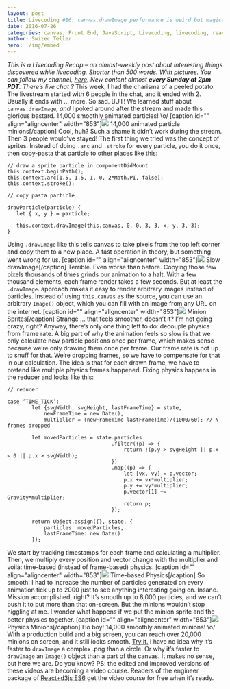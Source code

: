 ```yaml
---
layout: post
title: Livecoding #16: canvas.drawImage performance is weird but magical
date: 2016-07-26
categories: canvas, Front End, JavaScript, Livecoding, livecoding, react, Technical
author: Swizec Teller
hero: ./img/embed
---
```


_This is a Livecoding Recap – an almost-weekly post about interesting things discovered while livecoding. Shorter than 500 words. With pictures. You can follow my channel, [here](https://livecoding.tv/swizec). New content almost **every Sunday at 2pm PDT**. There’s live chat ?_  This week, I had the charisma of a peeled potato. The livestream started with 6 people in the chat, and it ended with 2. Usually it ends with … more. So sad. BUT! We learned stuff about `canvas.drawImage`, _and_ I poked around after the stream and made this glorious bastard. 14,000 smoothly animated particles! \\o/ \[caption id="" align="aligncenter" width="853"]![](./img/eSfblPT.gif) 14,000 animated particle minions\[/caption] Cool, huh? Such a shame it didn’t work during the stream. Then 3 people would’ve stayed! The first thing we tried was the concept of sprites. Instead of doing `.arc` and `.stroke` for every particle, you do it once, then copy-pasta that particle to other places like this:

    // draw a sprite particle in componentDidMount
    this.context.beginPath();
    this.context.arc(1.5, 1.5, 1, 0, 2*Math.PI, false);
    this.context.stroke();

    // copy pasta particle

    drawParticle(particle) {
       let { x, y } = particle;

       this.context.drawImage(this.canvas, 0, 0, 3, 3, x, y, 3, 3);
    }

Using `.drawImage` like this tells canvas to take pixels from the top left corner and copy them to a new place. A fast operation in theory, but something went wrong for us. \[caption id="" align="aligncenter" width="853"]![](./img/902lShK.gif) Slow drawImage\[/caption] Terrible. Even worse than before. Copying those few pixels thousands of times grinds our animation to a halt. With a few thousand elements, each frame render takes a few seconds. But at least the `.drawImage`. approach makes it easy to render arbitrary images instead of particles. Instead of using `this.canvas` as the source, you can use an arbitrary `Image()` object, which you can fill with an image from any URL on the internet. \[caption id="" align="aligncenter" width="853"]![](./img/K3JIWBY.gif) Minion Sprites\[/caption] Strange … that feels smoother, doesn’t it? I’m not going crazy, right? Anyway, there’s only one thing left to do: decouple physics from frame rate. A big part of why the animation feels so slow is that we only calculate new particle positions once per frame, which makes sense because we’re only drawing them once per frame. Our frame rate is not up to snuff for that. We’re dropping frames, so we have to compensate for that in our calculation. The idea is that for each drawn frame, we have to pretend like multiple physics frames happened. Fixing physics happens in the reducer and looks like this:

    // reducer

    case ‘TIME_TICK’:
            let {svgWidth, svgHeight, lastFrameTime} = state,
                newFrameTime = new Date(),
                multiplier = (newFrameTime-lastFrameTime)/(1000/60); // N frames dropped

            let movedParticles = state.particles
                                      .filter((p) => {
                                          return !(p.y > svgHeight || p.x < 0 || p.x > svgWidth);
                                      })
                                      .map((p) => {
                                          let [vx, vy] = p.vector;
                                          p.x += vx*multiplier;
                                          p.y += vy*multiplier;
                                          p.vector[1] += Gravity*multiplier;
                                          return p;
                                      });

            return Object.assign({}, state, {
                particles: movedParticles,
                lastFrameTime: new Date()
            });

We start by tracking timestamps for each frame and calculating a multiplier. Then, we multiply every position and vector change with the multiplier and voilà: time-based (instead of frame-based) physics. \[caption id="" align="aligncenter" width="853"]![](./img/tQ1aiHw.gif) Time-based Physics\[/caption] So smooth! I had to increase the number of particles generated on every animation tick up to 2000 just to see anything interesting going on. Insane. Mission accomplished, right? It’s smooth up to 8,000 particles, and we can’t push it to put more than that on-screen. But the minions wouldn’t stop niggling at me. I wonder what happens if we put the minion sprite and the better physics together. \[caption id="" align="aligncenter" width="853"]![](./img/JW4MSzk.gif) Physics Minions\[/caption] Ho boy! 14,000 smoothly animated minions! \\o/ With a production build and a big screen, you can reach over 20,000 minions on screen, and it still looks smooth. [Try it.](http://swizec.github.io/react-particles-experiment/) I have no idea why it’s faster to `drawImage` a complex .png than a circle. Or why it’s faster to `drawImage` an `Image()` object than a part of the canvas. It makes no sense, but here we are. Do you know? PS: the edited and improved versions of these videos are becoming a video course. Readers of the engineer package of [React+d3js ES6](http://swizec.com/reactd3js/) get the video course for free when it’s ready.
